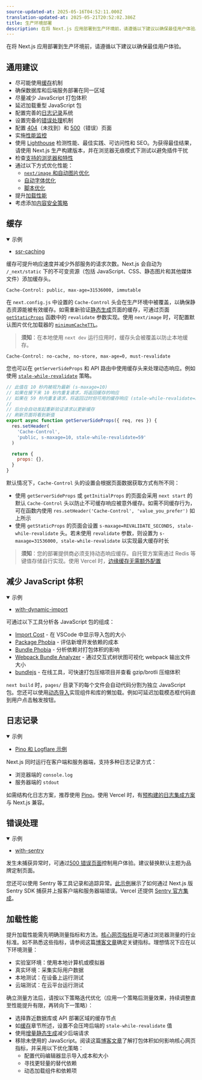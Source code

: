 ```yaml
---
source-updated-at: 2025-05-16T04:52:11.000Z
translation-updated-at: 2025-05-21T20:52:02.386Z
title: 生产环境部署
description: 在将 Next.js 应用部署到生产环境前，请遵循以下建议以确保最佳用户体验。
---
```


在将 Next.js 应用部署到生产环境前，请遵循以下建议以确保最佳用户体验。

## 通用建议

- 尽可能使用[缓存](#缓存)机制
- 确保数据库和后端服务部署在同一区域
- 尽量减少 JavaScript 打包体积
- 延迟加载重型 JavaScript 包
- 配置完善的[日志记录](#日志记录)系统
- 设置完备的[错误处理](#错误处理)机制
- 配置 [404](/docs/pages/building-your-application/routing/custom-error#404-page)（未找到）和 [500](/docs/pages/building-your-application/routing/custom-error#500-page)（错误）页面
- 实施[性能监控](/docs/pages/building-your-application/optimizing/analytics)
- 使用 [Lighthouse](https://developers.google.com/web/tools/lighthouse) 检测性能、最佳实践、可访问性和 SEO。为获得最佳结果，请使用 Next.js 生产构建版本，并在浏览器无痕模式下测试以避免插件干扰
- 检查[支持的浏览器和特性](/docs/architecture/supported-browsers)
- 通过以下方式优化性能：
  - [`next/image` 和自动图片优化](/docs/pages/building-your-application/optimizing/images)
  - [自动字体优化](/docs/pages/building-your-application/optimizing/fonts)
  - [脚本优化](/docs/pages/building-your-application/optimizing/scripts)
- 提升[加载性能](#加载性能)
- 考虑添加[内容安全策略](/docs/pages/building-your-application/configuring/content-security-policy)

## 缓存

<details open>
  <summary>示例</summary>

- [ssr-caching](https://github.com/vercel/next.js/tree/canary/examples/ssr-caching)

</details>

缓存可提升响应速度并减少外部服务的请求次数。Next.js 会自动为 `/_next/static` 下的不可变资源（包括 JavaScript、CSS、静态图片和其他媒体文件）添加缓存头。

```terminal
Cache-Control: public, max-age=31536000, immutable
```

在 `next.config.js` 中设置的 `Cache-Control` 头会在生产环境中被覆盖，以确保静态资源能被有效缓存。如需重新验证[静态生成](/docs/pages/building-your-application/rendering/static-site-generation)页面的缓存，可通过页面 [`getStaticProps`](/docs/pages/building-your-application/data-fetching/get-static-props) 函数中的 `revalidate` 参数实现。使用 `next/image` 时，可配置默认图片优化加载器的 [`minimumCacheTTL`](/docs/pages/api-reference/components/image#minimumcachettl)。

> **须知**：在本地使用 `next dev` 运行应用时，缓存头会被覆盖以防止本地缓存。

```terminal
Cache-Control: no-cache, no-store, max-age=0, must-revalidate
```

您也可以在 `getServerSideProps` 和 API 路由中使用缓存头来处理动态响应。例如使用 [`stale-while-revalidate`](https://web.dev/stale-while-revalidate/) 策略。

```jsx
// 此值在 10 秒内被视为最新 (s-maxage=10)
// 如果在接下来 10 秒内重复请求，将返回缓存的响应
// 如果在 59 秒内重复请求，将返回过时但可用的缓存响应 (stale-while-revalidate=59)
//
// 后台会自动发起重新验证请求以更新缓存
// 刷新页面将看到新值
export async function getServerSideProps({ req, res }) {
  res.setHeader(
    'Cache-Control',
    'public, s-maxage=10, stale-while-revalidate=59'
  )

  return {
    props: {},
  }
}
```

默认情况下，`Cache-Control` 头的设置会根据页面数据获取方式有所不同：

- 使用 `getServerSideProps` 或 `getInitialProps` 的页面会采用 `next start` 的默认 `Cache-Control` 头以防止不可缓存响应被意外缓存。如需不同缓存行为，可在函数内使用 `res.setHeader('Cache-Control', 'value_you_prefer')` 如上所示
- 使用 `getStaticProps` 的页面会设置 `s-maxage=REVALIDATE_SECONDS, stale-while-revalidate` 头。若未使用 `revalidate` 参数，则设置为 `s-maxage=31536000, stale-while-revalidate` 以实现最大缓存时长

> **须知**：您的部署提供商必须支持动态响应缓存。自托管方案需通过 Redis 等键值存储自行实现。使用 Vercel 时，[边缘缓存无需额外配置](https://vercel.com/docs/edge-network/caching?utm_source=next-site&utm_medium=docs&utm_campaign=next-website)

## 减少 JavaScript 体积

<details open>
  <summary>示例</summary>

- [with-dynamic-import](https://github.com/vercel/next.js/tree/canary/examples/with-dynamic-import)

</details>

可通过以下工具分析各 JavaScript 包的组成：

- [Import Cost](https://marketplace.visualstudio.com/items?itemName=wix.vscode-import-cost) - 在 VSCode 中显示导入包的大小
- [Package Phobia](https://packagephobia.com/) - 评估新增开发依赖的成本
- [Bundle Phobia](https://bundlephobia.com/) - 分析依赖对打包体积的影响
- [Webpack Bundle Analyzer](https://github.com/vercel/next.js/tree/canary/packages/next-bundle-analyzer) - 通过交互式树状图可视化 webpack 输出文件大小
- [bundlejs](https://bundlejs.com/) - 在线工具，可快速打包压缩项目并查看 gzip/brotli 压缩体积

`next build` 时，`pages/` 目录下的每个文件会自动代码分割为独立 JavaScript 包。您还可以使用[动态导入](/docs/pages/building-your-application/optimizing/lazy-loading)实现组件和库的懒加载。例如可延迟加载模态框代码直到用户点击触发按钮。

## 日志记录

<details open>
  <summary>示例</summary>

- [Pino 和 Logflare 示例](https://github.com/Logflare/next-pino-logflare-logging-example)

</details>

Next.js 同时运行在客户端和服务器端，支持多种日志记录方式：

- 浏览器端的 `console.log`
- 服务器端的 `stdout`

如需结构化日志方案，推荐使用 [Pino](https://www.npmjs.com/package/pino)。使用 Vercel 时，有[预构建的日志集成方案](https://vercel.com/integrations?utm_source=next-site&utm_medium=docs&utm_campaign=next-website#logging)与 Next.js 兼容。

## 错误处理

<details open>
  <summary>示例</summary>

- [with-sentry](https://github.com/vercel/next.js/tree/canary/examples/with-sentry)

</details>

发生未捕获异常时，可通过[500 错误页面](/docs/pages/building-your-application/routing/custom-error#500-page)控制用户体验。建议替换默认主题为品牌定制页面。

您还可以使用 Sentry 等工具记录和追踪异常。[此示例](https://github.com/vercel/next.js/tree/canary/examples/with-sentry)展示了如何通过 Next.js 版 Sentry SDK 捕获并上报客户端和服务器端错误。Vercel 还提供 [Sentry 官方集成](https://vercel.com/integrations/sentry?utm_source=next-site&utm_medium=docs&utm_campaign=next-website)。

## 加载性能

提升加载性能需先明确测量指标和方法。[核心网页指标](https://vercel.com/blog/core-web-vitals?utm_source=next-site&utm_medium=docs&utm_campaign=next-website)是可通过浏览器测量的行业标准。如不熟悉这些指标，请参阅这篇[博客文章](https://vercel.com/blog/core-web-vitals?utm_source=next-site&utm_medium=docs&utm_campaign=next-website)确定关键指标。理想情况下应在以下环境测量：

- 实验室环境：使用本地计算机或模拟器
- 真实环境：采集实际用户数据
- 本地测试：在设备上运行测试
- 云端测试：在云平台运行测试

确立测量方法后，请按以下策略迭代优化（应用一个策略后测量效果，持续调整直至性能提升有限，再转向下一策略）：

- 选择靠近数据库或 API 部署区域的缓存节点
- 如[缓存](#缓存)章节所述，设置不会压垮后端的 `stale-while-revalidate` 值
- 使用[增量静态生成](/docs/pages/building-your-application/data-fetching/incremental-static-regeneration)减少后端请求
- 移除未使用的 JavaScript。阅读这篇[博客文章](https://calibreapp.com/blog/bundle-size-optimization)了解打包体积如何影响核心网页指标，并采用以下优化策略：
  - 配置代码编辑器显示导入成本和大小
  - 寻找更轻量的替代依赖
  - 动态加载组件和依赖项